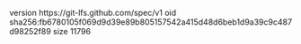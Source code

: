 version https://git-lfs.github.com/spec/v1
oid sha256:fb6780105f069d9d39e89b805157542a415d48d6beb1d9a39c9c487d98252f89
size 11796
